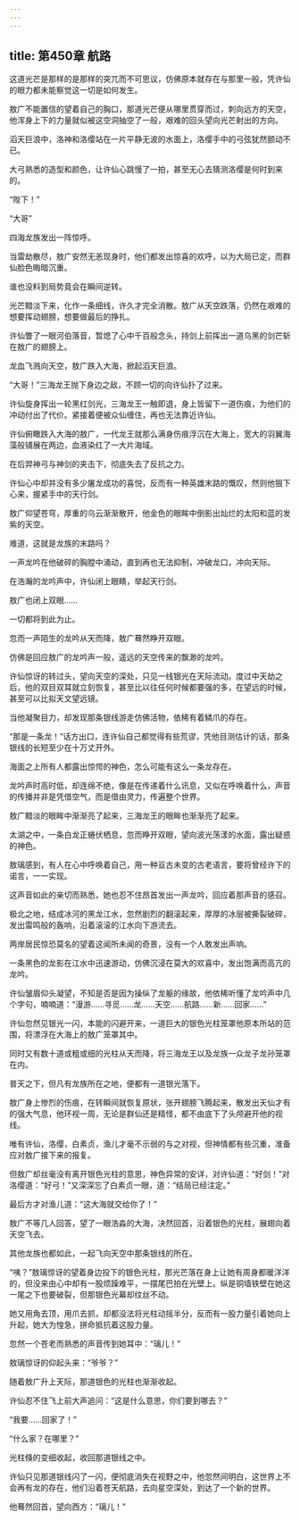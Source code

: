 ```yaml
---
---
---
```

title: 第450章 航路
---





这道光芒是那样的是那样的突兀而不可思议，仿佛原本就存在与那里一般，凭许仙的眼力都未能察觉这一切是如何发生。

敖广不能置信的望着自己的胸口，那道光芒便从哪里贯穿而过，刺向远方的天空，他浑身上下的力量就似被这空洞抽空了一般，艰难的回头望向光芒射出的方向。

滔天巨浪中，洛神和洛缨站在一片平静无波的水面上，洛缨手中的弓弦犹然颤动不已。

大弓熟悉的造型和颜色，让许仙心跳慢了一拍，甚至无心去猜测洛缨是何时到来的。

“陛下！”

“大哥”

四海龙族发出一阵惊呼。

当雷劫散尽，敖广安然无恙现身时，他们都发出惊喜的欢呼，以为大局已定，而群仙脸色晦暗沉重。

谁也没料到局势竟会在瞬间逆转。

光芒黯淡下来，化作一条细线，许久才完全消散。敖广从天空跌落，仍然在艰难的想要挥动翅膀，想要做最后的挣扎。

许仙瞥了一眼河伯落音，暂熄了心中千百般念头，持剑上前挥出一道乌黑的剑芒斩在敖广的翅膀上。

龙血飞溅向天空，敖广跌入大海，掀起滔天巨浪。

“大哥！”三海龙王抛下身边之敌，不顾一切的向许仙扑了过来。

许仙旋身挥出一轮黑红剑光，三海龙王一触即退，身上皆留下一道伤痕，为他们的冲动付出了代价。紧接着便被众仙缠住，再也无法靠近许仙。

许仙俯瞰跌入大海的敖广，一代龙王就那么满身伤痕浮沉在大海上，宽大的羽翼海藻般铺展在两边，血液染红了一大片海域。

在后羿神弓与神剑的夹击下，彻底失去了反抗之力。

许仙心中却并没有多少屠龙成功的喜悦，反而有一种英雄末路的慨叹，然则他狠下心来，握紧手中的天行剑。

敖广仰望苍穹，厚重的乌云渐渐散开，他金色的眼眸中倒影出灿烂的太阳和蓝的发紫的天空。

难道，这就是龙族的末路吗？

一声龙吟在他破碎的胸膛中涌动，直到再也无法抑制，冲破龙口，冲向天际。

在浩瀚的龙吟声中，许仙闭上眼睛，举起天行剑。

敖广也闭上双眼……

一切都将到此为止。

忽而一声陌生的龙吟从天而降，敖广蓦然睁开双眼。

仿佛是回应敖广的龙吟声一般，遥远的天空传来的飘渺的龙吟。

许仙惊讶的转过头，望向天空的深处，只见一线银光在天际流动。度过中天劫之后，他的双目双耳就立刻恢复，甚至比以往任何时候都要强的多，在望远的时候，甚至可以比拟天文望远镜。

当他凝聚目力，却发现那条银线游走仿佛活物，依稀有着鳞爪的存在。

“那是一条龙！”话方出口，连许仙自己都觉得有些荒谬，凭他目测估计的话，那条银线的长短至少在十万丈开外。

海面之上所有人都露出惊愕的神色，怎么可能有这么一条龙存在。

龙吟声时高时低，却连绵不绝，像是在传递着什么讯息，又似在呼唤着什么，声音的传播并非是凭借空气，而是借由灵力，传遍整个世界。

敖广黯淡的眼眸中渐渐亮了起来，三海龙王的眼眸也渐渐亮了起来。

太湖之中，一条白龙正蜷伏栖息，忽而睁开双眼，望向波光荡漾的水面，露出疑惑的神色。

敖璃感到，有人在心中呼唤着自己，用一种亘古未变的古老语言，要将曾经许下的诺言，一一实现。

这声音如此的亲切而熟悉，她也忍不住昂首发出一声龙吟，回应着那声音的感召。

极北之地，结成冰河的黑龙江水，忽然剧烈的翻滚起来，厚厚的冰层被撕裂破碎，发出雷鸣般的轰响，沿着滚滚的江水向下游流去。

两岸居民惊恐莫名的望着这闻所未闻的奇景，没有一个人敢发出声响。

一条黑色的龙影在江水中迅速游动，仿佛沉浸在莫大的欢喜中，发出饱满而高亢的龙吟。

许仙皱眉仰头凝望，不知是否是因为操纵了龙躯的缘故，他依稀听懂了龙吟声中几个字句，喃喃道：“漫游……寻觅……龙……天空……航路……新……回家……”

许仙忽然见银光一闪，本能的闪避开来，一道巨大的银色光柱笼罩他原本所站的范围，将漂浮在大海上的敖广笼罩其中。

同时又有数十道或粗或细的光柱从天而降，将三海龙王以及龙族一众龙子龙孙笼罩在内。

普天之下，但凡有龙族所在之地，便都有一道银光落下。

敖广身上惨烈的伤痕，在转瞬间就恢复原状，张开翅膀飞腾起来，散发出天仙才有的强大气息，他环视一周，无论是群仙还是精怪，都不由底下了头颅避开他的视线。

唯有许仙，洛缨，白素贞，渔儿才毫不示弱的与之对视，但神情都有些沉重，准备应对敖广接下来的报复。

但敖广却丝毫没有离开银色光柱的意思，神色异常的安详，对许仙道：“好剑！”对洛缨道：“好弓！”又深深忘了白素贞一眼，道：“结局已经注定。”

最后方才对渔儿道：“这大海就交给你了！”

敖广不等几人回答，望了一眼浩淼的大海，决然回首，沿着银色的光柱，展翅向着天空飞去。

其他龙族也都如此，一起飞向天空中那条银线的所在。

“咦？”敖璃惊讶的望着身边投下的银色光柱，那光芒落在身上让她有周身都暖洋洋的，但没来由心中却有一股烦躁难平，一摆尾巴拍在光壁上。纵是铜墙铁壁在她这一尾之下也要破裂，但那银色光幕却纹丝不动。

她又用角去顶，用爪去抓，却都没法将光柱动摇半分，反而有一股力量引着她向上升起，她大为惶急，拼命抵抗着这股力量。

忽然一个苍老而熟悉的声音传到她耳中：“璃儿！”

敖璃惊讶的仰起头来：“爷爷？”

随着敖广升上天际，那道银色的光柱也渐渐收起。

许仙忍不住飞上前大声追问：“这是什么意思，你们要到哪去？”

“我要……回家了！”

“什么家？在哪里？”

光柱倏的变细收起，收回那道银线之中。

许仙只见那道银线闪了一闪，便彻底消失在视野之中，他忽然间明白，这世界上不会再有龙的存在，他们沿着苍天航路，去向星空深处，到达了一个新的世界。

他蓦然回首，望向西方：“璃儿！”